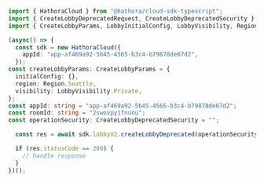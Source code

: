 ```typescript CreateLobbyDeprecated.ts
import { HathoraCloud } from "@hathora/cloud-sdk-typescript";
import { CreateLobbyDeprecatedRequest, CreateLobbyDeprecatedSecurity } from "@hathora/cloud-sdk-typescript/dist/sdk/models/operations";
import { CreateLobbyParams, LobbyInitialConfig, LobbyVisibility, Region } from "@hathora/cloud-sdk-typescript/dist/sdk/models/shared";

(async() => {
  const sdk = new HathoraCloud({
    appId: "app-af469a92-5b45-4565-b3c4-b79878de67d2",
  });
const createLobbyParams: CreateLobbyParams = {
  initialConfig: {},
  region: Region.Seattle,
  visibility: LobbyVisibility.Private,
};
const appId: string = "app-af469a92-5b45-4565-b3c4-b79878de67d2";
const roomId: string = "2swovpy1fnunu";
const operationSecurity: CreateLobbyDeprecatedSecurity = "";

  const res = await sdk.lobbyV2.createLobbyDeprecated(operationSecurity, createLobbyParams, appId, roomId);

  if (res.statusCode == 200) {
    // handle response
  }
})();
```
